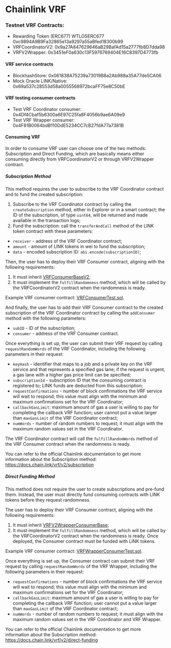 # Chainlink VRF

### Testnet VRF Contracts:
* Rewarding Token (ERC677) WTLOSERC677 0xc9894A9B9Fa32865e13a9297a55aBfed18300b99
* VRFCoordinatorV2: 0x9a27A847629646aB29BafAd15a2777fb8D7dda98
* VRFV2Wrapper: 0x3451eF0a630c13F5976769404E16C8397D4773fb
#### VRF service contracts
* BlockhashStore: 0x061838A75239a73019B8a2Ab988a35A77de5CA06
* Mock Oracle LINK/Native: 0x69a537c28553d58a0055568972bcaFF75e8C50bE
#### VRF testing consumer contracts
* Test VRF Coordinator consumer: 0x4Df4Cbaf5b6300a6E97C25fa8F4056b9ae6A09e9
* Test VRF Wrapper consumer: 0x4F81B0064bdB110DdE5234CC7cB27fdA77a7381B


#### Consuming VRF
In order to consume VRF user can choose one of the two methods: Subscription and Direct Funding,
which are basically means either consuming directly from VRFCoordinatorV2 or through VRFV2Wrapper contract.

##### Subscription Method
This method requires the user to subscribe to the VRF Coordinator contract and to fund the created subscription:
1. Subscribe to the VRF Coordinator contract by calling the `createSubscription` method, either in Explorer or in a smart contract; the ID of the subscription, of type `uint64`, will be returned and made available in the transaction logs;
2. Fund the subscription: call the `transferAndCall` method of the LINK token contract with these parameters:
  * `receiver` - address of the VRF Coordinator contract;
  * `amount` - amount of LINK tokens in wei to fund the subscription;
  * `data` - encoded subscription ID: `abi.encode(subscriptionID)`;

Then, the user has to deploy their VRF Consumer contract, aligning with the following requirements:
1. It must inherit [VRFConsumerBaseV2](https://github.com/smartcontractkit/chainlink/blob/master/contracts/src/v0.8/vrf/VRFConsumerBaseV2.sol);
2. It must implement the `fulfillRandomness` method, which will be called by the VRFCoordinatorV2 contract when the randomness is ready.

Example VRF consumer contract: [VRFConsumerTest.sol](plugin%2Fcontracts%2Fv0.8%2FVRFConsumerTest.sol).

And finally, the user has to add their VRF Consumer contract to the created subscription of the VRF Coordinator contract by calling the `addConsumer` method with the following parameters:
* `subID` - ID of the subscription;
* `consumer` - address of the VRF Consumer contract.

Once everything is set up, the user can submit their VRF request by calling `requestRandomWords` of the VRF Coordinator, including the following parameters in their request:
* `keyHash` - identifier that maps to a job and a private key on the VRF service and that represents a specified gas lane; if the request is urgent, a gas lane with a higher gas price limit can be specified;
* `subscriptionId` - subscription ID that the consuming contract is registered to; LINK funds are deducted from this subscription;
* `requestConfirmations` - number of block confirmations the VRF service will wait to respond; this value must align with the minimum and maximum confirmations set for the VRF Coordinator;
* `callbackGasLimit`: maximum amount of gas a user is willing to pay for completing the callback VRF function; user cannot put a value larger than `maxGasLimit` of the VRF Coordinator contract;
* `numWords` - number of random numbers to request; it must align with the maximum random values set in the VRF Coordinator.

The VRF Coordinator contract will call the `fulfillRandomWords` method of the VRF Consumer contract when the randomness is ready.

You can refer to the official Chainlink documentation to get more information about the Subscription method:  
https://docs.chain.link/vrf/v2/subscription

##### Direct Funding Method
This method does not require the user to create subscriptions and pre-fund them. Instead, the user must directly fund consuming contracts with LINK tokens before they request randomness.

The user has to deploy their VRF Consumer contract, aligning with the following requirements:
1. It must inherit [VRFV2WrapperConsumerBase](https://github.com/smartcontractkit/chainlink/blob/master/contracts/src/v0.8/vrf/VRFV2WrapperConsumerBase.sol);
2. It must implement the `fulfillRandomness` method, which will be called by the VRFCoordinatorV2 contract when the randomness is ready.
   Once deployed, the Consumer contract must be funded with LINK tokens.

Example VRF consumer contract: [VRFWrapperConsumerTest.sol](plugin%2Fcontracts%2Fv0.8%2FVRFWrapperConsumerTest.sol).

Once everything is set up, the Consumer contract can submit their VRF request by calling `requestRandomWords` of the VRF Wrapper, including the following parameters in their request:
* `requestConfirmations` - number of block confirmations the VRF service will wait to respond; this value must align with the minimum and maximum confirmations set for the VRF Coordinator;
* `callbackGasLimit`: maximum amount of gas a user is willing to pay for completing the callback VRF function; user cannot put a value larger than `maxGasLimit` of the VRF Coordinator contract;
* `numWords` - number of random numbers to request; it must align with the maximum random values set in the VRF Coordinator and VRF Wrapper.

You can refer to the official Chainlink documentation to get more information about the Subscription method:  
https://docs.chain.link/vrf/v2/direct-funding

